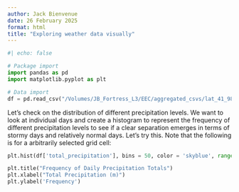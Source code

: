 ```yaml
---
author: Jack Bienvenue
date: 26 February 2025
format: html
title: "Exploring weather data visually"
---
```


``` python
#| echo: false

# Package import
import pandas as pd
import matplotlib.pyplot as plt

# Data import
df = pd.read_csv("/Volumes/JB_Fortress_L3/EEC/aggregated_csvs/lat_41_981_lon_-72_52737_time_series_weather.csv")
```

Let's check on the distribution of different precipitation levels. We want to look at individual days and create a histogram to represent the frequency of different precipitation levels to see if a clear separation emerges in terms of stormy days and relatively normal days. Let's try this. Note that the following is for a arbitrarily selected grid cell:

``` python
plt.hist(df['total_precipitation'], bins = 50, color = 'skyblue', range = (0,0.1)) # ARBITRARY RANGE, CUTS OFF DATA

plt.title("Frequency of Daily Precipitation Totals")
plt.xlabel("Total Precipitation (m)")
plt.ylabel('Frequency')
```
